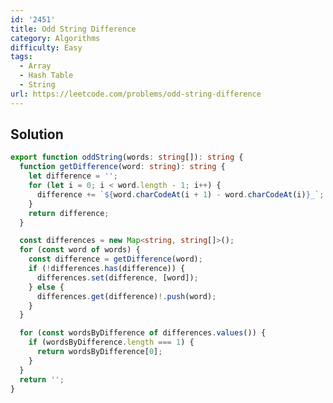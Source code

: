 ```yaml
---
id: '2451'
title: Odd String Difference
category: Algorithms
difficulty: Easy
tags:
  - Array
  - Hash Table
  - String
url: https://leetcode.com/problems/odd-string-difference
---
```


## Solution

```typescript showLineNumbers
export function oddString(words: string[]): string {
  function getDifference(word: string): string {
    let difference = '';
    for (let i = 0; i < word.length - 1; i++) {
      difference += `${word.charCodeAt(i + 1) - word.charCodeAt(i)}_`;
    }
    return difference;
  }

  const differences = new Map<string, string[]>();
  for (const word of words) {
    const difference = getDifference(word);
    if (!differences.has(difference)) {
      differences.set(difference, [word]);
    } else {
      differences.get(difference)!.push(word);
    }
  }

  for (const wordsByDifference of differences.values()) {
    if (wordsByDifference.length === 1) {
      return wordsByDifference[0];
    }
  }
  return '';
}
```
